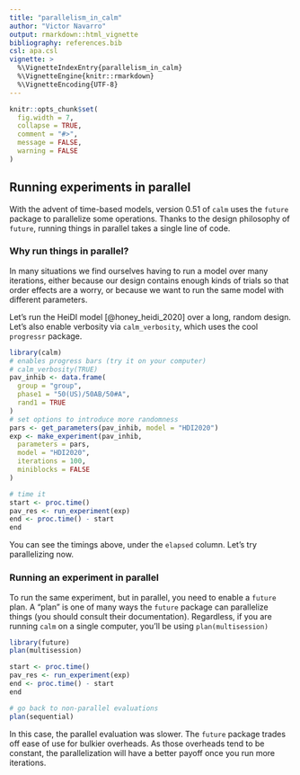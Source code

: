 ```yaml
---
title: "parallelism_in_calm"
author: "Victor Navarro"
output: rmarkdown::html_vignette
bibliography: references.bib
csl: apa.csl
vignette: >
  %\VignetteIndexEntry{parallelism_in_calm}
  %\VignetteEngine{knitr::rmarkdown}
  %\VignetteEncoding{UTF-8}
---
```


```r
knitr::opts_chunk$set(
  fig.width = 7,
  collapse = TRUE,
  comment = "#>",
  message = FALSE,
  warning = FALSE
)
```

## Running experiments in parallel

With the advent of time-based models, version 0.51 of `calm` uses the `future` package to parallelize some operations.
Thanks to the design philosophy of `future`, running things in parallel takes a single line of code.

### Why run things in parallel?

In many situations we find ourselves having to run a model over many iterations, either
because our design contains enough kinds of trials so that order effects are a worry, or 
because we want to run the same model with different parameters.

Let's run the HeiDI model [@honey_heidi_2020] over a long, random design.
Let's also enable verbosity via `calm_verbosity`, which uses the cool `progressr` package.

```r
library(calm)
# enables progress bars (try it on your computer)
# calm_verbosity(TRUE)
pav_inhib <- data.frame(
  group = "group",
  phase1 = "50(US)/50AB/50#A",
  rand1 = TRUE
)
# set options to introduce more randomness
pars <- get_parameters(pav_inhib, model = "HDI2020")
exp <- make_experiment(pav_inhib,
  parameters = pars,
  model = "HDI2020",
  iterations = 100,
  miniblocks = FALSE
)

# time it
start <- proc.time()
pav_res <- run_experiment(exp)
end <- proc.time() - start
end
```

You can see the timings above, under the `elapsed` column. 
Let's try parallelizing now.

### Running an experiment in parallel

To run the same experiment, but in parallel, you need to enable a `future` plan.
A "plan" is one of many ways the `future` package can parallelize things (you should consult their documentation).
Regardless, if you are running `calm` on a single computer, you'll be using `plan(multisession)`

```r
library(future)
plan(multisession)

start <- proc.time()
pav_res <- run_experiment(exp)
end <- proc.time() - start
end

# go back to non-parallel evaluations
plan(sequential)
```

In this case, the parallel evaluation was slower.
The `future` package trades off ease of use for bulkier overheads. 
As those overheads tend to be constant, 
the parallelization will have a better payoff once you run 
more iterations.



